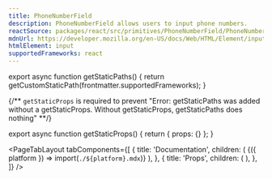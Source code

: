 ```yaml
---
title: PhoneNumberField
description: PhoneNumberField allows users to input phone numbers.
reactSource: packages/react/src/primitives/PhoneNumberField/PhoneNumberField.tsx
mdnUrl: https://developer.mozilla.org/en-US/docs/Web/HTML/Element/input/tel
htmlElement: input
supportedFrameworks: react
---
```



export async function getStaticPaths() {
  return getCustomStaticPath(frontmatter.supportedFrameworks);
}

{/** `getStaticProps` is required to prevent "Error: getStaticPaths was added without a getStaticProps. Without getStaticProps, getStaticPaths does nothing" **/}

export async function getStaticProps() {
  return { props: {} };
}

<PageTabLayout
  tabComponents={[
    {
      title: 'Documentation',
      children: (
        <Fragment>{({ platform }) => import(`./${platform}.mdx`)}</Fragment>
      ),
    },
    {
      title: 'Props',
      children: (
        <PropsTableTab
          componentName={frontmatter.title}
          PropsData={data}
          htmlElement={frontmatter.htmlElement}
          mdnUrl={frontmatter.mdnUrl}
        />
      ),
    },
  ]}
/>

